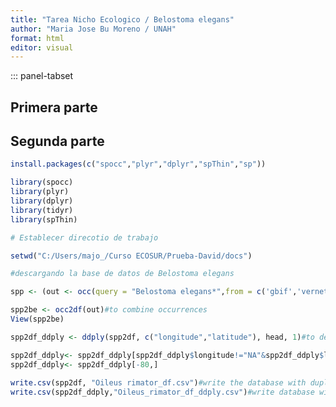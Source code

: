 ---
title: "Tarea Nicho Ecologico / Belostoma elegans"
author: "Maria Jose Bu Moreno / UNAH"
format: html
editor: visual
---
::: panel-tabset

## Primera parte
## Segunda parte

```{r}

install.packages(c("spocc","plyr","dplyr","spThin","sp"))

library(spocc) 
library(plyr)
library(dplyr)
library(tidyr)
library(spThin)

```

```{r}
# Establecer direcotio de trabajo

setwd("C:/Users/majo_/Curso ECOSUR/Prueba-David/docs")

```

```{r}
#descargando la base de datos de Belostoma elegans

spp <- (out <- occ(query = "Belostoma elegans*",from = c('gbif','vernet','ecoengine','idigbio','bison'),limit = 20000))

spp2be <- occ2df(out)#to combine occurrences
View(spp2be)

spp2df_ddply <- ddply(spp2df, c("longitude","latitude"), head, 1)#to delete occurrences without geographic coordinates and coordinates duplicated (same lon and lat for more than one occurrence).

spp2df_ddply<- spp2df_ddply[spp2df_ddply$longitude!="NA"&spp2df_ddply$latitude!="NA",]
spp2df_ddply<- spp2df_ddply[-80,]
  
write.csv(spp2df, "Oileus rimator_df.csv")#write the database with duplicates
write.csv(spp2df_ddply,"Oileus_rimator_df_ddply.csv")#write database without duplicates

```


